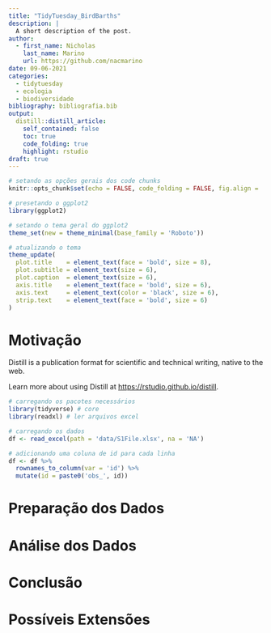 ```yaml
---
title: "TidyTuesday_BirdBarths"
description: |
  A short description of the post.
author:
  - first_name: Nicholas 
    last_name: Marino
    url: https://github.com/nacmarino
date: 09-06-2021
categories:
  - tidytuesday
  - ecologia
  - biodiversidade
bibliography: bibliografia.bib
output:
  distill::distill_article:
    self_contained: false
    toc: true
    code_folding: true
    highlight: rstudio
draft: true
---
```


```r
# setando as opções gerais dos code chunks
knitr::opts_chunk$set(echo = FALSE, code_folding = FALSE, fig.align = 'center')

# presetando o ggplot2
library(ggplot2)

# setando o tema geral do ggplot2
theme_set(new = theme_minimal(base_family = 'Roboto'))

# atualizando o tema
theme_update(
  plot.title    = element_text(face = 'bold', size = 8),
  plot.subtitle = element_text(size = 6),
  plot.caption  = element_text(size = 6),
  axis.title    = element_text(face = 'bold', size = 6),
  axis.text     = element_text(color = 'black', size = 6),
  strip.text    = element_text(face = 'bold', size = 6)
)
```

# Motivação

Distill is a publication format for scientific and technical writing, native to the web.

Learn more about using Distill at <https://rstudio.github.io/distill>.

```r
# carregando os pacotes necessários
library(tidyverse) # core
library(readxl) # ler arquivos excel

# carregando os dados
df <- read_excel(path = 'data/S1File.xlsx', na = 'NA')

# adicionando uma coluna de id para cada linha
df <- df %>% 
  rownames_to_column(var = 'id') %>% 
  mutate(id = paste0('obs_', id))
```

# Preparação dos Dados

# Análise dos Dados

# Conclusão

# Possíveis Extensões
